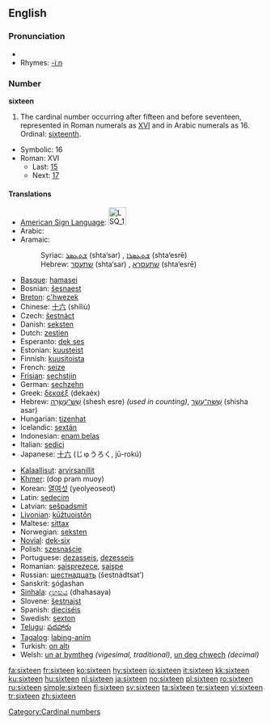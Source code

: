 ==English==

===Pronunciation===
* {{audio|en-us-sixteen.ogg|Audio (US)}}
*Rhymes: [[Rhymes:English:-iːn|-iːn]]

===Number===
'''sixteen'''

# The cardinal number occurring after fifteen and before seventeen, represented in Roman numerals as [[XVI]] and in Arabic numerals as 16.  Ordinal: [[sixteenth]].
*Symbolic: 16
*Roman: XVI
**Last: [[fifteen|15]]
**Next: [[seventeen|17]]

====Translations====
{{top}}
*[[American Sign Language]]: [[Image:LSQ 16.jpg|35px]]
*Arabic: {{ARchar|[[ستة عشر]]}} {{unicode|(síʈʈaʈ ʕášar)}}
*Aramaic:
*:Syriac: [[ܫܬܥܣܪ]] (shta‘sar) {{m}}, [[ܫܬܥܣܪܐ]] (shta‘esrē) {{f}}
*:Hebrew: [[שתעסר]] (shta‘sar) {{m}}, [[שתעסרא]] (shta‘esrē) {{f}}
*[[Basque]]: [[hamasei]]
*Bosnian: [[šesnaest]]
*[[Breton]]: [[c'hwezek]]
*Chinese: [[十六]] (shíliù)
*Czech: [[šestnáct]]
*Danish: [[seksten]]
*Dutch: [[zestien]] {{f}}
*Esperanto: [[dek ses]]
*Estonian: [[kuusteist]]
*Finnish: [[kuusitoista]]
*French: [[seize#French|seize]] {{m}}
*[[Frisian]]: [[sechstjin]]
*German: [[sechzehn]] {{f}}
*Greek: [[δεκαέξ]] (dekaéx)
*Hebrew: [[שש עשרה|שֵׁשׁ־עֶשְׂרֵה]] (shesh esre) {{f}} ''(used in counting)'', [[ששה עשר|שִׁשָּׁה־עָשָׂר]] (shisha asar) {{m}}
*Hungarian: [[tizenhat]]
*Icelandic: [[sextán]]
*Indonesian: [[enam belas]]
*Italian: [[sedici]] {{m}}
*Japanese: [[十六]] (じゅうろく, jū-rokú)
{{mid}}
*[[Kalaallisut]]: [[arvirsanillit]]
*[[Khmer]]: {{KMchar|[[ដប់ប្រាំមួយ]]}} (dop pram muoy)
*Korean: [[열여섯]] (yeolyeoseot)
*Latin: [[sedecim]]
*Latvian: [[sešpadsmit]]
*[[Livonian]]: [[kūžtuoistõn]]
*Maltese: [[sittax]]
*Norwegian: [[seksten]]
*[[Novial]]: [[dek-six]]
*Polish: [[szesnaście]]
*Portuguese: [[dezasseis]], [[dezesseis]]
*Romanian: [[şaisprezece]], [[şaişpe]] {{italbrac|informal}}
*Russian: [[шестнадцать]] (šestnádtsat’)
*Sanskrit: <u>s</u>ó<u>d</u>ashan
*[[Sinhala]]: [[දහසය]] (dhahasaya)
*Slovene: [[šestnajst]]
*Spanish: [[dieciséis]] {{m}}
*Swedish: [[sexton]]
*[[Telugu]]: [[పదహారు]]
*[[Tagalog]]: [[labing-anim]]
*Turkish: [[on altı]]
*Welsh: [[un ar bymtheg]] ''(vigesimal, traditional)'', [[un deg chwech]] ''(decimal)''
{{bottom}}

[[Category:Cardinal numbers]]

[[fa:sixteen]]
[[fr:sixteen]]
[[ko:sixteen]]
[[hy:sixteen]]
[[io:sixteen]]
[[it:sixteen]]
[[kk:sixteen]]
[[ku:sixteen]]
[[hu:sixteen]]
[[nl:sixteen]]
[[ja:sixteen]]
[[no:sixteen]]
[[pl:sixteen]]
[[ro:sixteen]]
[[ru:sixteen]]
[[simple:sixteen]]
[[fi:sixteen]]
[[sv:sixteen]]
[[ta:sixteen]]
[[te:sixteen]]
[[vi:sixteen]]
[[tr:sixteen]]
[[zh:sixteen]]